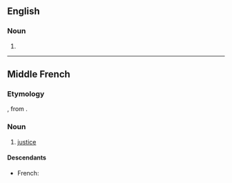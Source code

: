 ==English==

===Noun===
{{en-noun}}

# {{obsolete spelling of|justice|lang=en}}

----

==Middle French==

===Etymology===
{{etyl|fro|frm}}, from {{etyl|la|frm}} {{term|iustitia|lang=la}}.

===Noun===
{{frm-noun|f}}

# [[justice]]

====Descendants====
* French: {{l|fr|justice}}